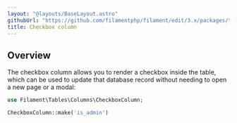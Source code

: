 ```yaml
---
layout: "@layouts/BaseLayout.astro"
githubUrl: "https://github.com/filamentphp/filament/edit/3.x/packages/tables/docs/03-columns/09-checkbox.md"
title: Checkbox column
---
```


## Overview

The checkbox column allows you to render a checkbox inside the table, which can be used to update that database record without needing to open a new page or a modal:

```php
use Filament\Tables\Columns\CheckboxColumn;

CheckboxColumn::make('is_admin')
```

<AutoScreenshot name="tables/columns/checkbox/simple" alt="Checkbox column" version="3.x" />
